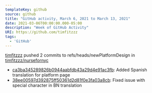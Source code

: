 ---
templateKey: github
source: github
title: "GitHub activity, March 6, 2021 to March 13, 2021"
date: 2021-03-06T00:00:00.000-05:00
description: "Week of GitHub Activity"
URI: https://github.com/timfitzzz
tags: 
  - 'GitHub'
---

[timfitzzz](https://github.com/timfitzzz) pushed 2 commits to refs/heads/newPlatformDesign in [timfitzzz/nursefornyc](https://github.com/timfitzzz/nursefornyc)  
* [ca3ba345289826b0944aabfdb43a29d4e91ac3fb](https://github.com/timfitzzz/nursefornyc/commits/ca3ba345289826b0944aabfdb43a29d4e91ac3fb): Added Spanish translation for platform page  
* [38ee00597d392875ff50361d2d81f0e3fa03a8cb](https://github.com/timfitzzz/nursefornyc/commits/38ee00597d392875ff50361d2d81f0e3fa03a8cb): Fixed issue with special character in BN translation  


